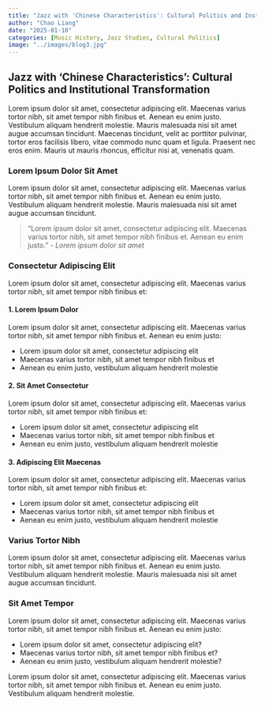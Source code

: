 ```yaml
---
title: "Jazz with 'Chinese Characteristics': Cultural Politics and Institutional Transformation"
author: "Chao Liang"
date: "2025-01-10"
categories: [Music History, Jazz Studies, Cultural Politics]
image: "../images/blog3.jpg"
---
```


## Jazz with 'Chinese Characteristics': Cultural Politics and Institutional Transformation

Lorem ipsum dolor sit amet, consectetur adipiscing elit. Maecenas varius tortor nibh, sit amet tempor nibh finibus et. Aenean eu enim justo. Vestibulum aliquam hendrerit molestie. Mauris malesuada nisi sit amet augue accumsan tincidunt. Maecenas tincidunt, velit ac porttitor pulvinar, tortor eros facilisis libero, vitae commodo nunc quam et ligula. Praesent nec eros enim. Mauris ut mauris rhoncus, efficitur nisi at, venenatis quam.

### Lorem Ipsum Dolor Sit Amet

Lorem ipsum dolor sit amet, consectetur adipiscing elit. Maecenas varius tortor nibh, sit amet tempor nibh finibus et. Aenean eu enim justo. Vestibulum aliquam hendrerit molestie. Mauris malesuada nisi sit amet augue accumsan tincidunt.

> "Lorem ipsum dolor sit amet, consectetur adipiscing elit. Maecenas varius tortor nibh, sit amet tempor nibh finibus et. Aenean eu enim justo." - *Lorem ipsum dolor sit amet*

### Consectetur Adipiscing Elit

Lorem ipsum dolor sit amet, consectetur adipiscing elit. Maecenas varius tortor nibh, sit amet tempor nibh finibus et:

#### 1. Lorem Ipsum Dolor

Lorem ipsum dolor sit amet, consectetur adipiscing elit. Maecenas varius tortor nibh, sit amet tempor nibh finibus et. Aenean eu enim justo:

- Lorem ipsum dolor sit amet, consectetur adipiscing elit
- Maecenas varius tortor nibh, sit amet tempor nibh finibus et
- Aenean eu enim justo, vestibulum aliquam hendrerit molestie

#### 2. Sit Amet Consectetur

Lorem ipsum dolor sit amet, consectetur adipiscing elit. Maecenas varius tortor nibh, sit amet tempor nibh finibus et:

- Lorem ipsum dolor sit amet, consectetur adipiscing elit
- Maecenas varius tortor nibh, sit amet tempor nibh finibus et
- Aenean eu enim justo, vestibulum aliquam hendrerit molestie

#### 3. Adipiscing Elit Maecenas

Lorem ipsum dolor sit amet, consectetur adipiscing elit. Maecenas varius tortor nibh, sit amet tempor nibh finibus et:

- Lorem ipsum dolor sit amet, consectetur adipiscing elit
- Maecenas varius tortor nibh, sit amet tempor nibh finibus et
- Aenean eu enim justo, vestibulum aliquam hendrerit molestie

### Varius Tortor Nibh

Lorem ipsum dolor sit amet, consectetur adipiscing elit. Maecenas varius tortor nibh, sit amet tempor nibh finibus et. Aenean eu enim justo. Vestibulum aliquam hendrerit molestie. Mauris malesuada nisi sit amet augue accumsan tincidunt.

### Sit Amet Tempor

Lorem ipsum dolor sit amet, consectetur adipiscing elit. Maecenas varius tortor nibh, sit amet tempor nibh finibus et. Aenean eu enim justo:

- Lorem ipsum dolor sit amet, consectetur adipiscing elit?
- Maecenas varius tortor nibh, sit amet tempor nibh finibus et?
- Aenean eu enim justo, vestibulum aliquam hendrerit molestie?

Lorem ipsum dolor sit amet, consectetur adipiscing elit. Maecenas varius tortor nibh, sit amet tempor nibh finibus et. Aenean eu enim justo. Vestibulum aliquam hendrerit molestie.
